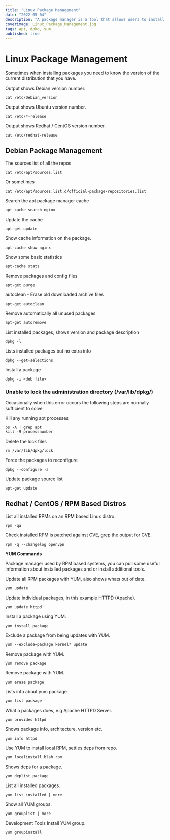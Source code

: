```yaml
---
title: "Linux Package Management"
date: "2022-05-04"
description: "A package manager is a tool that allows users to install, remove, upgrade, configure and manage software packages on an operating system. The package manager can be a graphical application like a software centre or a command-line tool like apt-get or pacman. This article looks at installing packages on Linux using various package management systems."
coverimage: Linux_Package_Management.jpg
tags: apt, dpkg, yum
published: true
---
```

# Linux Package Management

Sometimes when installing packages you need to know the version of the current distribution that you have.

Output shows Debian version number.
```
cat /etc/Debian_version
```

Output shows Ubuntu version number.
```
cat /etc/*-release
```

Output shows Redhat / CentOS version number.
```
cat /etc/redhat-release
```

## Debian Package Management

The sources list of all the repos
```
cat /etc/apt/sources.list
```

Or sometimes
```
cat /etc/apt/sources.list.d/official-package-repositories.list
```

Search the apt package manager cache

```
apt-cache search nginx
```

Update the cache

```
apt-get update
```

Show cache information on the package.

```
apt-cache show nginx
```

Show some basic statistics

```
apt-cache stats
```

Remove packages and config files

```
apt-get purge
```

autoclean - Erase old downloaded archive files

```
apt-get autoclean
```

Remove automatically all unused packages

```
apt-get autoremove
```

List installed packages, shows version and package description

```
dpkg -l
```

Lists installed packages but no extra info

```
dpkg --get-selections
```

Install a package

```
dpkg -i <deb file>
```

### Unable to lock the administration directory (/var/lib/dpkg/)

Occasionally when this error occurs the following steps are normally sufficient to solve

Kill any running apt processes

```
ps -A | grep apt
kill -9 processnumber
```

Delete the lock files

```
rm /var/lib/dpkg/lock
```

Force the packages to reconfigure

```
dpkg --configure -a
```

Update package source list

```
apt-get update
```

## Redhat / CentOS / RPM Based Distros

List all installed RPMs on an RPM based Linux distro.

```
rpm -qa
```

Check installed RPM is patched against CVE, grep the output for CVE.

```
rpm -q --changelog openvpn
```

**YUM Commands**

Package manager used by RPM based systems, you can pull some useful information about installed packages and or install additional tools.

Update all RPM packages with YUM, also shows whats out of date.

```
yum update
```

Update individual packages, in this example HTTPD (Apache).

```
yum update httpd
```

Install a package using YUM.

```
yum install package
```

Exclude a package from being updates with YUM.

```
yum --exclude=package kernel* update
```

Remove package with YUM.

```
yum remove package
```

Remove package with YUM.

```
yum erase package
```

Lists info about yum package.

```
yum list package
```

What a packages does, e.g Apache HTTPD Server.

```
yum provides httpd
```

Shows package info, architecture, version etc.

```
yum info httpd
```

Use YUM to install local RPM, settles deps from repo.

```
yum localinstall blah.rpm
```

Shows deps for a package.

```
yum deplist package
```

List all installed packages.

```
yum list installed | more
```

Show all YUM groups.

```
yum grouplist | more
```

Development Tools Install YUM group.

```
yum groupinstall
```